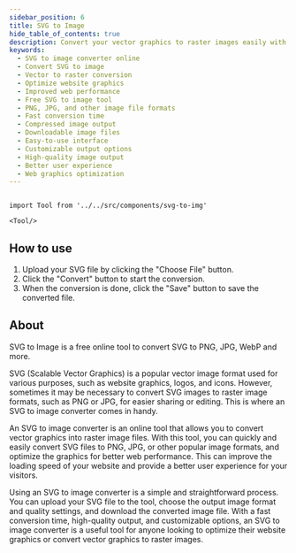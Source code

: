 ```yaml
---
sidebar_position: 6
title: SVG to Image
hide_table_of_contents: true
description: Convert your vector graphics to raster images easily with our free online SVG to image converter. Improve web performance and provide a better user experience. Choose from various image formats and quality settings for optimized graphics. Try our fast and customizable tool now!
keywords:
  - SVG to image converter online
  - Convert SVG to image
  - Vector to raster conversion
  - Optimize website graphics
  - Improved web performance
  - Free SVG to image tool
  - PNG, JPG, and other image file formats
  - Fast conversion time
  - Compressed image output
  - Downloadable image files
  - Easy-to-use interface
  - Customizable output options
  - High-quality image output
  - Better user experience
  - Web graphics optimization
---
```


```mdx-code-block

import Tool from '../../src/components/svg-to-img'

<Tool/>

```

<h2 style={{ color: "#17c964" }}>How to use</h2>

1. Upload your SVG file by clicking the "Choose File" button.
2. Click the "Convert" button to start the conversion.
3. When the conversion is done, click the "Save" button to save the converted file.

<h2 style={{ color: "#ff4ecd" }}>About</h2>

SVG to Image is a free online tool to convert SVG to PNG, JPG, WebP and more.

SVG (Scalable Vector Graphics) is a popular vector image format used for various purposes, such as website graphics, logos, and icons. However, sometimes it may be necessary to convert SVG images to raster image formats, such as PNG or JPG, for easier sharing or editing. This is where an SVG to image converter comes in handy.

An SVG to image converter is an online tool that allows you to convert vector graphics into raster image files. With this tool, you can quickly and easily convert SVG files to PNG, JPG, or other popular image formats, and optimize the graphics for better web performance. This can improve the loading speed of your website and provide a better user experience for your visitors.

Using an SVG to image converter is a simple and straightforward process. You can upload your SVG file to the tool, choose the output image format and quality settings, and download the converted image file. With a fast conversion time, high-quality output, and customizable options, an SVG to image converter is a useful tool for anyone looking to optimize their website graphics or convert vector graphics to raster images.
